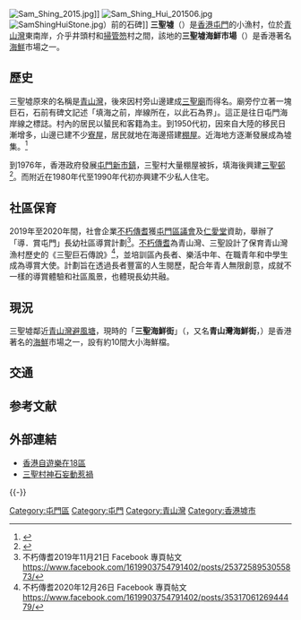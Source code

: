 [[File:Sam_Shing_2015.jpg|thumb]]]]
[[File:Sam_Shing_Hui_201506.jpg|thumb]]
[[File:SamShingHuiStone.jpg|thumb]]）前的石碑]]
'''三聖墟'''（{{lang-en|Sam Shing Hui}}）是[[香港|香港]][[屯門|屯門]]的小漁村，位於[[青山灣|青山灣]]東南岸，介乎井頭村和[[掃管笏|掃管笏]]村之間，該地的'''三聖墟海鮮市場'''（{{lang-en|Sam Shing Hui Seafood Market}}）是香港著名[[海鮮|海鮮]]市場之一。

==歷史==
三聖墟原來的名稱是[[青山灣|青山灣]]，後來因村旁山邊建成[[三聖廟|三聖廟]]而得名。廟旁佇立著一塊巨石，石前有碑文記述「填海之前，岸線所在，以此石為界」。這正是往日屯門海岸線之標誌。村內的居民以蜑民和客籍為主。到1950代初，因來自大陸的移民日漸增多，山邊已建不少[[寮屋|寮屋]]，居民就地在海邊搭建[[棚屋|棚屋]]。近海地方逐漸發展成為墟集。<ref>{{Cite web |url=http://www.hktmrc.com/sam_shing_hui |title=三聖墟 屯門鄉事委員會 |accessdate=2016-04-24 |archive-date=2015-08-31 |archive-url=https://web.archive.org/web/20150831024518/http://www.hktmrc.com/sam_shing_hui |dead-url=no }}</ref>

到1976年，香港政府發展[[屯門新市鎮|屯門新市鎮]]，三聖村大量棚屋被拆，填海後興建[[三聖邨|三聖邨]]<ref>{{Cite web |url=http://hkclweb.hkpl.gov.hk/hkclr2/igateway?svc=bsch&stype=itr&param=title&frm=1&to=1&ss=ContentPhoto&ctrlid=750484&lang=cht |title=存档副本 |accessdate=2010-01-19 |archive-date=2010-02-13 |archive-url=https://web.archive.org/web/20100213055747/http://hkclweb.hkpl.gov.hk/hkclr2/igateway?svc=bsch&stype=itr&param=title&frm=1&to=1&ss=ContentPhoto&ctrlid=750484&lang=cht |dead-url=yes }}</ref>。而附近在1980年代至1990年代初亦興建不少私人住宅。

== 社區保育 ==
2019年至2020年間，社會企業[[不朽傳耆|不朽傳耆]]獲[[屯門區議會|屯門區議會]]及[[仁愛堂|仁愛堂]]資助，舉辦了「導．賞屯門」長幼社區導賞計劃<ref>不朽傳耆2019年11月21日 Facebook 專頁帖文 https://www.facebook.com/1619903754791402/posts/2537258953055873/</ref>。[[不朽傳耆|不朽傳耆]]為青山灣、三聖設計了保育青山灣漁村歷史的《三聖巨石傳說》<ref> 不朽傳耆2020年12月26日 Facebook 專頁帖文 https://www.facebook.com/1619903754791402/posts/3531706126944479/  </ref>，並培訓區內長者、樂活中年、在職青年和中學生成為導賞大使。計劃旨在透過長者豐富的人生閱歷，配合年青人無限創意，成就不一樣的導賞體驗和社區風景，也體現長幼共融。

==現況==
三聖墟鄰近[[青山灣避風塘|青山灣避風塘]]，現時的「'''三聖海鮮街'''」（{{lang-en|Sam Shing Seafood Market}}，又名'''青山灣海鮮街'''，{{lang|en|Castle Peak Bay Seafood Street}}）是香港著名的[[海鮮|海鮮]]市場之一，設有約10間大小海鮮檔。
==交通==
{{參見|三聖邨#交通}}

== 参考文献 ==
{{Reflist}}

== 外部連結 ==
* [http://www.gohk.gov.hk/text/chi/welcome/tm_spots.html 香港自遊樂在18區]{{Wayback|url=http://www.gohk.gov.hk/text/chi/welcome/tm_spots.html |date=20061216125941 }}
* [http://the-sun.on.cc/channels/adult/20060502/20060501225420_0000.html 三聖村神石妄動惹禍]{{Wayback|url=http://the-sun.on.cc/channels/adult/20060502/20060501225420_0000.html |date=20170608075319 }}

{{-}}
{{屯門區}}

[[Category:屯門區|Category:屯門區]]
[[Category:屯門|Category:屯門]]
[[Category:青山灣|Category:青山灣]]
[[Category:香港墟市|Category:香港墟市]]